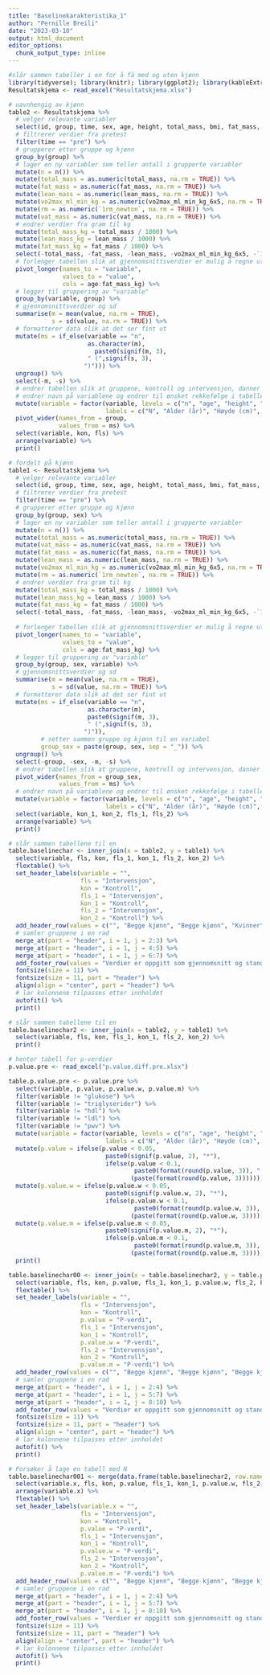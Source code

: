 ```yaml
---
title: "Baselinekarakteristika_1"
author: "Pernille Breili"
date: "2023-03-10"
output: html_document
editor_options: 
  chunk_output_type: inline
---
```


```r
#slår sammen tabeller i en for å få med og uten kjønn
library(tidyverse); library(knitr); library(ggplot2); library(kableExtra); library(readxl); library(dplyr); library(flextable)
Resultatskjema <- read_excel("Resultatskjema.xlsx")

# uavnhengig av kjønn
table2 <- Resultatskjema %>%
  # velger relevante variabler
  select(id, group, time, sex, age, height, total_mass, bmi, fat_mass, lean_mass, sys, dia, wc, vat_mass, handgrip, vo2max_ml_min_kg_6x5, `1rm_newton`) %>%
  # filtrerer verdier fra pretest
  filter(time == "pre") %>%
  # grupperer etter gruppe og kjønn
  group_by(group) %>%
  # lager en ny variabler som teller antall i grupperte variabler
  mutate(n = n()) %>%
  mutate(total_mass = as.numeric(total_mass, na.rm = TRUE)) %>%
  mutate(fat_mass = as.numeric(fat_mass, na.rm = TRUE)) %>%
  mutate(lean_mass = as.numeric(lean_mass, na.rm = TRUE)) %>%
  mutate(vo2max_ml_min_kg = as.numeric(vo2max_ml_min_kg_6x5, na.rm = TRUE)) %>%
  mutate(rm = as.numeric(`1rm_newton`, na.rm = TRUE)) %>%
  mutate(vat_mass = as.numeric(vat_mass, na.rm = TRUE)) %>%
  # endrer verdier fra gram til kg
  mutate(total_mass_kg = total_mass / 1000) %>%
  mutate(lean_mass_kg = lean_mass / 1000) %>%
  mutate(fat_mass_kg = fat_mass / 1000) %>%
  select(-total_mass, -fat_mass, -lean_mass, -vo2max_ml_min_kg_6x5, -`1rm_newton`) %>%
  # forlenger tabellen slik at gjennomsnittsverdier er mulig å regne ut
  pivot_longer(names_to = "variable",
               values_to = "value",
               cols = age:fat_mass_kg) %>%
  # legger til gruppering av "variable"
  group_by(variable, group) %>%
  # gjennomsnittsverdier og sd
  summarise(m = mean(value, na.rm = TRUE),
            s = sd(value, na.rm = TRUE)) %>%
  # formatterer data slik at det ser fint ut
  mutate(ms = if_else(variable == "n",
                      as.character(m),
                        paste0(signif(m, 3),
                      " (",signif(s, 3),
                     ")"))) %>%
  ungroup() %>%
  select(-m, -s) %>%
  # endrer tabellen slik at gruppene, kontroll og intervensjon, danner en rad
  # endrer navn på variablene og endrer til ønsket rekkefølge i tabellen
  mutate(variable = factor(variable, levels = c("n", "age", "height", "total_mass_kg", "bmi", "fat_mass_kg", "lean_mass_kg", "sys", "dia", "vo2max_ml_min_kg", "wc", "vat_mass", "handgrip", "rm"),
                           labels = c("N", "Alder (år)", "Høyde (cm)", "Vekt (kg)", "BMI (kg/m2)", "Fettmasse (kg)", "Mager masse (kg)", "Systolisk blodtrykk (mmHg)", "Diastolisk blodtrykk (mmHg)", "Midjeomkrets (cm)", "Visceralt fett (g)", "Vo2maks (ml/min/kg)", "Gripestyrke (kg)", "Benstyrke 1RM (kg)"))) %>%
  pivot_wider(names_from = group,
              values_from = ms) %>%
  select(variable, kon, fls) %>%
  arrange(variable) %>%
  print()

# fordelt på kjønn
table1 <- Resultatskjema %>%
  # velger relevante variabler
  select(id, group, time, sex, age, height, total_mass, bmi, fat_mass, lean_mass, sys, dia, wc, vat_mass, handgrip, vo2max_ml_min_kg_6x5, `1rm_newton`) %>%
  # filtrerer verdier fra pretest
  filter(time == "pre") %>%
  # grupperer etter gruppe og kjønn
  group_by(group, sex) %>%
  # lager en ny variabler som teller antall i grupperte variabler
  mutate(n = n()) %>%
  mutate(total_mass = as.numeric(total_mass, na.rm = TRUE)) %>%
  mutate(vat_mass = as.numeric(vat_mass, na.rm = TRUE)) %>%
  mutate(fat_mass = as.numeric(fat_mass, na.rm = TRUE)) %>%
  mutate(lean_mass = as.numeric(lean_mass, na.rm = TRUE)) %>%
  mutate(vo2max_ml_min_kg = as.numeric(vo2max_ml_min_kg_6x5, na.rm = TRUE)) %>%
  mutate(rm = as.numeric(`1rm_newton`, na.rm = TRUE)) %>%
  # endrer verdier fra gram til kg
  mutate(total_mass_kg = total_mass / 1000) %>%
  mutate(lean_mass_kg = lean_mass / 1000) %>%
  mutate(fat_mass_kg = fat_mass / 1000) %>%
  select(-total_mass, -fat_mass, -lean_mass, -vo2max_ml_min_kg_6x5, -`1rm_newton`) %>%
  
  # forlenger tabellen slik at gjennomsnittsverdier er mulig å regne ut
  pivot_longer(names_to = "variable",
               values_to = "value",
               cols = age:fat_mass_kg) %>%
  # legger til gruppering av "variable"
  group_by(group, sex, variable) %>%
  # gjennomsnittsverdier og sd
  summarise(m = mean(value, na.rm = TRUE),
            s = sd(value, na.rm = TRUE)) %>%
  # formatterer data slik at det ser fint ut
  mutate(ms = if_else(variable == "n",
                      as.character(m),
                      paste0(signif(m, 3),
                      " (",signif(s, 3),
                     ")")), 
         # setter sammen gruppe og kjønn til en variabel
         group_sex = paste(group, sex, sep = "_")) %>%
  ungroup() %>%
  select(-group, -sex, -m, -s) %>%
  # endrer tabellen slik at gruppene, kontroll og intervensjon, danner en rad
  pivot_wider(names_from = group_sex,
              values_from = ms) %>%
  # endrer navn på variablene og endrer til ønsket rekkefølge i tabellen
  mutate(variable = factor(variable, levels = c("n", "age", "height", "total_mass_kg", "bmi", "fat_mass_kg", "lean_mass_kg", "sys", "dia", "vo2max_ml_min_kg", "wc", "vat_mass", "handgrip", "rm"),
                           labels = c("N", "Alder (år)", "Høyde (cm)", "Vekt (kg)", "BMI (kg/m2)", "Fettmasse (kg)", "Mager masse (kg)", "Systolisk blodtrykk (mmHg)", "Diastolisk blodtrykk (mmHg)", "Midjeomkrets (cm)", "Visceralt fett (g)", "Vo2maks (ml/min/kg)", "Gripestyrke (kg)", "Benstyrke 1RM (kg)"))) %>%
  select(variable, kon_1, kon_2, fls_1, fls_2) %>%
  arrange(variable) %>%
  print()

# slår sammen tabellene til en
table.baselinechar <- inner_join(x = table2, y = table1) %>%
  select(variable, fls, kon, fls_1, kon_1, fls_2, kon_2) %>%
  flextable() %>%
  set_header_labels(variable = "",
                    fls = "Intervensjon",
                    kon = "Kontroll",
                    fls_1 = "Intervensjon",
                    kon_1 = "Kontroll",
                    fls_2 = "Intervensjon",
                    kon_2 = "Kontroll") %>%
  add_header_row(values = c("", "Begge kjønn", "Begge kjønn", "Kvinner", "Kvinner", "Menn", "Menn")) %>%
  # samler gruppene i en rad
  merge_at(part = "header", i = 1, j = 2:3) %>%
  merge_at(part = "header", i = 1, j = 4:5) %>%
  merge_at(part = "header", i = 1, j = 6:7) %>%
  add_footer_row(values = "Verdier er oppgitt som gjennomsnitt og standardavvik (SD)", colwidths = 7) %>%
  fontsize(size = 11) %>%
  fontsize(size = 11, part = "header") %>%
  align(align = "center", part = "header") %>%
  # lar kolonnene tilpasses etter innholdet 
  autofit() %>%
  print()

# slår sammen tabellene til en
table.baselinechar2 <- inner_join(x = table2, y = table1) %>%
  select(variable, fls, kon, fls_1, kon_1, fls_2, kon_2) %>%
  print()

# henter tabell for p-verdier 
p.value.pre <- read_excel("p.value.diff.pre.xlsx")

table.p.value.pre <- p.value.pre %>%
  select(variable, p.value, p.value.w, p.value.m) %>%
  filter(variable != "glukose") %>%
  filter(variable != "triglyserider") %>%  
  filter(variable != "hdl") %>%
  filter(variable != "ldl") %>%
  filter(variable != "pwv") %>%
  mutate(variable = factor(variable, levels = c("n", "age", "height", "total_mass", "bmi", "fat_mass", "lean_mass", "sys", "dia", "vo2max", "wc", "vat", "handgrip", "rm"),
                           labels = c("N", "Alder (år)", "Høyde (cm)", "Vekt (kg)", "BMI (kg/m2)", "Fettmasse (kg)", "Mager masse (kg)", "Systolisk blodtrykk (mmHg)", "Diastolisk blodtrykk (mmHg)", "Midjeomkrets (cm)", "Visceralt fett (g)", "VO2maks (ml/min/kg)", "Gripestyrke (kg)", "Benstyrke 1RM (kg)"))) %>%
  mutate(p.value = ifelse(p.value < 0.05,
                           paste0(signif(p.value, 2), "*"),
                           ifelse(p.value < 0.1,
                                   paste0(format(round(p.value, 3)), "."),
                                  (paste(format(round(p.value, 3))))))) %>%
  mutate(p.value.w = ifelse(p.value.w < 0.05,
                           paste0(signif(p.value.w, 2), "*"),
                           ifelse(p.value.w < 0.1,
                                   paste0(format(round(p.value.w, 3)), "."),
                                  (paste(format(round(p.value.w, 3))))))) %>%
  mutate(p.value.m = ifelse(p.value.m < 0.05,
                           paste0(signif(p.value.m, 2), "*"),
                           ifelse(p.value.m < 0.1,
                                   paste0(format(round(p.value.m, 3)), "."),
                                  (paste(format(round(p.value.m, 3))))))) %>%
  print()

table.baselinechar00 <- inner_join(x = table.baselinechar2, y = table.p.value.pre) %>%
  select(variable, fls, kon, p.value, fls_1, kon_1, p.value.w, fls_2, kon_2, p.value.m) %>%
  flextable() %>%
  set_header_labels(variable = "",
                    fls = "Intervensjon",
                    kon = "Kontroll",
                    p.value = "P-verdi",
                    fls_1 = "Intervensjon",
                    kon_1 = "Kontroll",
                    p.value.w = "P-verdi",
                    fls_2 = "Intervensjon",
                    kon_2 = "Kontroll",
                    p.value.m = "P-verdi") %>%
  add_header_row(values = c("", "Begge kjønn", "Begge kjønn", "Begge kjønn", "Kvinner", "Kvinner", "Kvinner", "Menn", "Menn", "Menn")) %>%
  # samler gruppene i en rad
  merge_at(part = "header", i = 1, j = 2:4) %>%
  merge_at(part = "header", i = 1, j = 5:7) %>%
  merge_at(part = "header", i = 1, j = 8:10) %>%
  add_footer_row(values = "Verdier er oppgitt som gjennomsnitt og standardavvik (SD). *P < 0.05; .P < 0.1 ", colwidths = 10) %>%
  fontsize(size = 11) %>%
  fontsize(size = 11, part = "header") %>%
  align(align = "center", part = "header") %>%
  # lar kolonnene tilpasses etter innholdet 
  autofit() %>%
  print()

# Forsøker å lage en tabell med N
table.baselinechar001 <- merge(data.frame(table.baselinechar2, row.names = NULL), data.frame(table.p.value.pre, row.names = NULL), by = 0, all = TRUE) [-1] %>%
  select(variable.x, fls, kon, p.value, fls_1, kon_1, p.value.w, fls_2, kon_2, p.value.m) %>%
  arrange(variable.x) %>%
  flextable() %>%
  set_header_labels(variable.x = "",
                    fls = "Intervensjon",
                    kon = "Kontroll",
                    p.value = "P-verdi",
                    fls_1 = "Intervensjon",
                    kon_1 = "Kontroll",
                    p.value.w = "P-verdi",
                    fls_2 = "Intervensjon",
                    kon_2 = "Kontroll",
                    p.value.m = "P-verdi") %>%
  add_header_row(values = c("", "Begge kjønn", "Begge kjønn", "Begge kjønn", "Kvinner", "Kvinner", "Kvinner", "Menn", "Menn", "Menn")) %>%
  # samler gruppene i en rad
  merge_at(part = "header", i = 1, j = 2:4) %>%
  merge_at(part = "header", i = 1, j = 5:7) %>%
  merge_at(part = "header", i = 1, j = 8:10) %>%
  add_footer_row(values = "Verdier er oppgitt som gjennomsnitt og standardavvik (SD). *P < 0.05; .P < 0.1 ", colwidths = 10) %>%
  fontsize(size = 11) %>%
  fontsize(size = 11, part = "header") %>%
  align(align = "center", part = "header") %>%
  # lar kolonnene tilpasses etter innholdet 
  autofit() %>%
  print()
```


